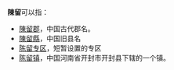 '''陳留'''可以指：

*[[陳留郡_(消歧義)|陳留郡]]，中国古代郡名。
*[[陳留縣|陳留縣]]，中国旧县名
*[[陈留专区|陈留专区]]，短暂设置的专区
*[[陈留镇|陈留镇]]，中国河南省开封市开封县下辖的一个镇。

{{Disambig|Cat=二字中国地名消歧义}}